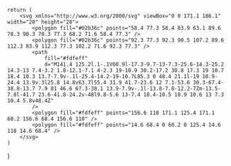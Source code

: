     return (
        <svg xmlns="http://www.w3.org/2000/svg" viewBox="0 0 171.1 186.1" width="20" height="20">
            <polygon fill="#02b36c" points="58.4 77.3 58.4 83.9 63.1 89.6 78.3 90.3 78.3 77.3 68.2 71.6 58.4 77.3" />
            <polygon fill="#02b36c" points="92.3 77.3 92.3 90.5 107.2 89.6 112.3 83.9 112.3 77.3 102.2 71.6 92.3 77.3" />
            <path
                fill="#fdfeff"
                d="M141.4 125.2l.1-.1V60.9l-17.3-9.7-13-7.3-25.6-14.3-25.2 14.3-13 7.4-3.2 1.8-12.1-7.1 4-2.3 19-10.9 30.2-17.2 30.8 17.3 19 10.7 18.4 10.3 13.7-7.9v-.1l-25.4-14.2-19-10.7L85.3 0 48.4 21.1l-19 10.9-24.4 13.9v.3l25.8 14.8v63.7l55.4 31.9 41.7-23.6 12 7.1-53.6 30.3-67.4-38.8-13.7 7.9 81 46.6 67.3-38.1 13.9-7.9v-.1l-13.8-7.8-12.2-7Zm-13.5-7.8l-41.7 23.6-41.8-24.2v-48l9.8-5.6 13-7.4 18.4-10.5 18.9 10.6 13 7.3 10.4 5.8v48.4Z"
            />
            <polygon fill="#fdfeff" points="156.6 118 171.1 125.4 171.1 60.2 156.6 68.4 156.6 118" />
            <polygon fill="#fdfeff" points="14.6 68.4 0 60.2 0 125.4 14.6 118 14.6 68.4" />
        </svg>
    )
}